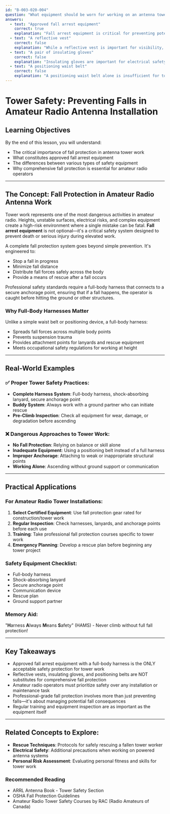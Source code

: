 ```yaml
---
id: "B-003-020-004"
question: "What equipment should be worn for working on an antenna tower?"
answers:
  - text: "Approved fall arrest equipment"
    correct: true
    explanation: "Fall arrest equipment is critical for preventing potentially fatal falls when working at height on antenna towers. This specialized safety gear includes a full-body harness, lanyard, and anchorage point designed to stop a fall in progress and minimize injury risk. It provides comprehensive protection beyond simple positioning equipment by arresting a fall within a short distance and distributing fall forces across the body to prevent serious injury."
  - text: "A reflective vest"
    correct: false
    explanation: "While a reflective vest is important for visibility, especially when working near roadways or in low-light conditions, it provides no protection against falls and does not meet the safety requirements for tower work. Visibility is important, but it does not prevent or arrest a potential fall from height."
  - text: "A pair of insulating gloves"
    correct: false
    explanation: "Insulating gloves are important for electrical safety when working with powered antenna systems, but they do not provide any protection against falling. While electrical protection is crucial, it does not address the primary safety risk of working at height on a tower structure."
  - text: "A positioning waist belt"
    correct: false
    explanation: "A positioning waist belt alone is insufficient for tower safety. While it can help maintain a working position, it lacks the full-body protection and fall arrest capabilities of a proper fall protection harness. Positioning belts do not prevent a complete fall and can cause serious injury if a fall occurs."
---
```


# Tower Safety: Preventing Falls in Amateur Radio Antenna Installation

## Learning Objectives
By the end of this lesson, you will understand:
- The critical importance of fall protection in antenna tower work
- What constitutes approved fall arrest equipment
- The differences between various types of safety equipment
- Why comprehensive fall protection is essential for amateur radio operators

---

## The Concept: Fall Protection in Amateur Radio Antenna Work

Tower work represents one of the most dangerous activities in amateur radio. Heights, unstable surfaces, electrical risks, and complex equipment create a high-risk environment where a single mistake can be fatal. **Fall arrest equipment** is not optional—it's a critical safety system designed to prevent death or serious injury during elevated work.

A complete fall protection system goes beyond simple prevention. It's engineered to:
- Stop a fall in progress
- Minimize fall distance
- Distribute fall forces safely across the body
- Provide a means of rescue after a fall occurs

Professional safety standards require a full-body harness that connects to a secure anchorage point, ensuring that if a fall happens, the operator is caught before hitting the ground or other structures.

### Why Full-Body Harnesses Matter

Unlike a simple waist belt or positioning device, a full-body harness:
- Spreads fall forces across multiple body points
- Prevents suspension trauma
- Provides attachment points for lanyards and rescue equipment
- Meets occupational safety regulations for working at height

---

## Real-World Examples

### ✅ Proper Tower Safety Practices:
- **Complete Harness System**: Full-body harness, shock-absorbing lanyard, secure anchorage point
- **Buddy System**: Always work with a ground partner who can initiate rescue
- **Pre-Climb Inspection**: Check all equipment for wear, damage, or degradation before ascending

### ❌ Dangerous Approaches to Tower Work:
- **No Fall Protection**: Relying on balance or skill alone
- **Inadequate Equipment**: Using a positioning belt instead of a full harness
- **Improper Anchorage**: Attaching to weak or inappropriate structural points
- **Working Alone**: Ascending without ground support or communication

---

## Practical Applications

### For Amateur Radio Tower Installations:
1. **Select Certified Equipment**: Use fall protection gear rated for construction/tower work
2. **Regular Inspection**: Check harnesses, lanyards, and anchorage points before each use
3. **Training**: Take professional fall protection courses specific to tower work
4. **Emergency Planning**: Develop a rescue plan before beginning any tower project

### Safety Equipment Checklist:
- Full-body harness
- Shock-absorbing lanyard
- Secure anchorage point
- Communication device
- Rescue plan
- Ground support partner

### Memory Aid:
"**H**arness **A**lways **M**eans **S**afety" (HAMS) - Never climb without full fall protection!

---

## Key Takeaways

- Approved fall arrest equipment with a full-body harness is the ONLY acceptable safety protection for tower work
- Reflective vests, insulating gloves, and positioning belts are NOT substitutes for comprehensive fall protection
- Amateur radio operators must prioritize safety over any installation or maintenance task
- Professional-grade fall protection involves more than just preventing falls—it's about managing potential fall consequences
- Regular training and equipment inspection are as important as the equipment itself

---

## Related Concepts to Explore:
- **Rescue Techniques**: Protocols for safely rescuing a fallen tower worker
- **Electrical Safety**: Additional precautions when working on powered antenna systems
- **Personal Risk Assessment**: Evaluating personal fitness and skills for tower work

### Recommended Reading
- ARRL Antenna Book - Tower Safety Section
- OSHA Fall Protection Guidelines
- Amateur Radio Tower Safety Courses by RAC (Radio Amateurs of Canada)
